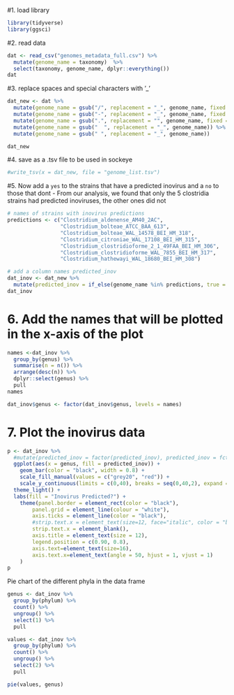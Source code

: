 #1. load library
```{r}
library(tidyverse)
library(ggsci)
```


#2. read data
```{r}
dat <- read_csv("genomes_metadata_full.csv") %>%
  mutate(genome_name = taxonomy)  %>%
  select(taxonomy, genome_name, dplyr::everything())
dat
```
#3. replace spaces and special characters with '_' 
```{r}

dat_new <- dat %>% 
  mutate(genome_name = gsub("/", replacement = "_", genome_name, fixed = T)) %>%
  mutate(genome_name = gsub("-", replacement = "_", genome_name, fixed = T)) %>%
  mutate(genome_name = gsub(".", replacement = "", genome_name, fixed = T)) %>%
  mutate(genome_name = gsub("  ", replacement = "_", genome_name)) %>%
  mutate(genome_name = gsub(" ", replacement = "_", genome_name))

dat_new
```
#4. save as a .tsv file to be used in sockeye
```{r}
#write_tsv(x = dat_new, file = "genome_list.tsv")
```

#5. Now add a `yes` to the strains that have a predicted inovirus and a `no` to those that dont
- From our analysis, we found that only the 5 clostridia strains had predicted inoviruses, the other ones did not

```{r}
# names of strains with inovirus predictions
predictions <- c("Clostridium_aldenense_AM40_2AC",
                 "Clostridium_bolteae_ATCC_BAA_613",
                 "Clostridium_bolteae_WAL_14578_BEI_HM_318",
                 "Clostridium_citroniae_WAL_17108_BEI_HM_315",
                 "Clostridium_clostridioforme_2_1_49FAA_BEI_HM_306",
                 "Clostridium_clostridioforme_WAL_7855_BEI_HM_317",
                 "Clostridium_hathewayi_WAL_18680_BEI_HM_308")

# add a column names predicted_inov
dat_inov <- dat_new %>%
  mutate(predicted_inov = if_else(genome_name %in% predictions, true = "Yes", false = "No"))
dat_inov
```
# 6. Add the names that will be plotted in the x-axis of the plot
```{r}
names <-dat_inov %>%
  group_by(genus) %>%
  summarise(n = n()) %>%
  arrange(desc(n)) %>%
  dplyr::select(genus) %>%
  pull
names

dat_inov$genus <- factor(dat_inov$genus, levels = names)
```

# 7. Plot the inovirus data
```{r}
p <- dat_inov %>%
  #mutate(predicted_inov = factor(predicted_inov), predicted_inov = fct_inorder(predicted_inov)) %>%
  ggplot(aes(x = genus, fill = predicted_inov)) +
    geom_bar(color = "black", width = 0.8) +
    scale_fill_manual(values = c("grey20", "red")) +
    scale_y_continuous(limits = c(0,40), breaks = seq(0,40,2), expand = c(0,0)) +
  theme_light() +
  labs(fill = "Inovirus Predicted?") +
    theme(panel.border = element_rect(color = "black"),
        panel.grid = element_line(colour = "white"),
        axis.ticks = element_line(color = "black"),
        #strip.text.x = element_text(size=12, face="italic", color = "black"),
        strip.text.x = element_blank(),
        axis.title = element_text(size = 12),
        legend.position = c(0.90, 0.8),
        axis.text=element_text(size=16),
        axis.text.x=element_text(angle = 50, hjust = 1, vjust = 1)
    )
p
```

Pie chart of the different phyla in the data frame
```{r}
genus <- dat_inov %>%
  group_by(phylum) %>%
  count() %>%
  ungroup() %>%
  select(1) %>%
  pull

values <- dat_inov %>%
  group_by(phylum) %>%
  count() %>%
  ungroup() %>%
  select(2) %>%
  pull

pie(values, genus)
```













